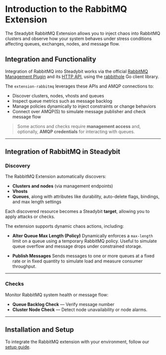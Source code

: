 # Introduction to the RabbitMQ Extension

The Steadybit RabbitMQ Extension allows you to inject chaos into RabbitMQ clusters and observe how your system behaves under stress conditions affecting queues, exchanges, nodes, and message flow.

## Integration and Functionality

Integration of RabbitMQ into Steadybit works via the official [RabbitMQ Management Plugin](https://www.rabbitmq.com/management.html) and its [HTTP API](https://rawcdn.githack.com/rabbitmq/rabbitmq-management/v3.12.0/priv/www/api/index.html), using the [rabbithole](https://github.com/michaelklishin/rabbit-hole) Go client library.

The `extension-rabbitmq` leverages these APIs and AMQP connections to:
- Discover clusters, nodes, vhosts and queues
- Inspect queue metrics such as message backlog
- Manage policies dynamically to inject constraints or change behaviors
- Connect over AMQP(S) to simulate message publisher and check message flow

> Some actions and checks require **management access** and, optionally, **AMQP credentials** for interacting with queues.

---

## Integration of RabbitMQ in Steadybit

### Discovery

The RabbitMQ Extension automatically discovers:
- **Clusters and nodes** (via management endpoints)
- **Vhosts**
- **Queues**, along with attributes like durability, auto-delete flags, bindings, and max length settings

Each discovered resource becomes a Steadybit **target**, allowing you to apply attacks or checks.

The extension supports dynamic chaos actions, including:

- **Alter Queue Max Length (Policy)**
Dynamically enforces a `max-length` limit on a queue using a temporary RabbitMQ policy.
Useful to simulate queue overflow and message drops under constrained storage.

- **Publish Messages**
Sends messages to one or more queues at a fixed rate or in fixed quantity to simulate load and measure consumer throughput.

---

### Checks

Monitor RabbitMQ system health or message flow:
- **Queue Backlog Check** — Verify message number
- **Cluster Node Check** — Detect node unavailability or node alarms.

---

## Installation and Setup

To integrate the RabbitMQ extension with your environment, follow our [setup guide](https://github.com/steadybit/extension-rabbitmq#installation).